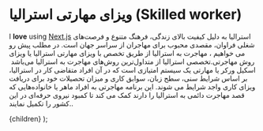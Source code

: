 

# ویزای مهارتی استرالیا (Skilled worker)

I **love** using [Next.js](https://nextjs.org/)
استرالیا به دلیل کیفیت بالای زندگی، فرهنگ متنوع و فرصت‌های شغلی فراوان، مقصدی محبوب برای مهاجران از سراسر جهان است. در مطلب پیش رو می خواهیم ، مهاجرت به استرالیا از طریق تخصص‭ ‬با‭ ‬ویزای مهارتی استرالیا یا ویزای تخصصی استرالیا ‬از‭ ‬متداول‌ترین‭ ‬روش‌های‭ ‬مهاجرت‭ ‬به‭ ‬استرالیا‭ ‬می‌باشد‭ ‬.‬روش مهاجرتی اسکیل ورکر یا مهارتی یک سیستم امتیازی است که در آن افراد متقاضی کار در استرالیا، بر اساس شرایط سنی، سطح زبان، سوابق کاری و میزان تحصیلات خود برای دریافت ویزای کاری واجد شرایط می شوند. این برنامه مهاجرتی به افراد ماهر یا خانواده‌هایی که قصد مهاجرت دائمی به استرالیا را دارند کمک می کند تا کمبود نیروی حرفه‌ای در این کشور را تکمیل نمایند..

  <PageLayout>
    <MDXProvider meta={meta}>{children}</MDXProvider>
  </PageLayout>
);
